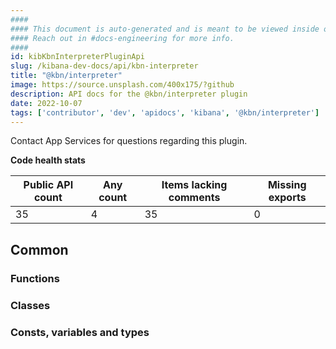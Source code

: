 ```yaml
---
####
#### This document is auto-generated and is meant to be viewed inside our experimental, new docs system.
#### Reach out in #docs-engineering for more info.
####
id: kibKbnInterpreterPluginApi
slug: /kibana-dev-docs/api/kbn-interpreter
title: "@kbn/interpreter"
image: https://source.unsplash.com/400x175/?github
description: API docs for the @kbn/interpreter plugin
date: 2022-10-07
tags: ['contributor', 'dev', 'apidocs', 'kibana', '@kbn/interpreter']
---
```




Contact App Services for questions regarding this plugin.

**Code health stats**

| Public API count  | Any count | Items lacking comments | Missing exports |
|-------------------|-----------|------------------------|-----------------|
| 35 | 4 | 35 | 0 |

## Common

### Functions
<DocDefinitionList data={kbnInterpreterObj.common.functions}/>

### Classes
<DocDefinitionList data={kbnInterpreterObj.common.classes}/>

### Consts, variables and types
<DocDefinitionList data={kbnInterpreterObj.common.misc}/>

